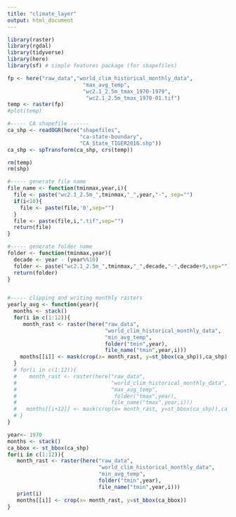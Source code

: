 ```yaml
---
title: "climate_layer"
output: html_document
---
```

```r
library(raster)
library(rgdal)
library(tidyverse)
library(here)
library(sf) # simple features package (for shapefiles)

```


```r
fp <- here("raw_data","world_clim_historical_monthly_data",
                        "max_avg_temp",
                        "wc2.1_2.5m_tmax_1970-1979",
                         "wc2.1_2.5m_tmax_1970-01.tif")
temp <- raster(fp)
#plot(temp)

#----- CA shapefile ------
ca_shp <- readOGR(here("shapefiles",
                       "ca-state-boundary",
                       "CA_State_TIGER2016.shp"))
ca_shp <- spTransform(ca_shp, crs(temp))

rm(temp)
rm(shp)
```


```r
#----- generate file name
file_name <- function(tminmax,year,i){
  file <- paste("wc2.1_2.5m_",tminmax,"_",year,"-", sep="")
  if(i<10){
    file <- paste(file,'0',sep="")
  }
  file <- paste(file,i,".tif",sep="")
  return(file)
}

#----- generate folder name
folder <- function(tminmax,year){
  decade <- year - (year%%10)
  folder <- paste("wc2.1_2.5m_",tminmax,"_",decade,"-",decade+9,sep="")
  return(folder)
}


#----- clipping and writing monthly rasters
yearly_avg <- function(year){
  months <- stack()
  for(i in c(1:12)){
     month_rast <- raster(here("raw_data",
                               "world_clim_historical_monthly_data",
                               "min_avg_temp",
                               folder("tmin",year),
                               file_name("tmin",year,i)))
    months[[i]] <- mask(crop(x= month_rast, y=st_bbox(ca_shp)),ca_shp)
  }
  # for(i in c(1:12)){
  #    month_rast <- raster(here("raw_data",
  #                              "world_clim_historical_monthly_data",
  #                              "max_avg_temp",
  #                               folder("tmax",year),
  #                              file_name("tmax",year,i)))
  #   months[[i+12]] <- mask(crop(x= month_rast, y=st_bbox(ca_shp)),ca_shp)
  # }
}
```



```r
year<- 1970
months <- stack()
ca_bbox <- st_bbox(ca_shp)
for(i in c(1:12)){
   month_rast <- raster(here("raw_data",
                             "world_clim_historical_monthly_data",
                             "min_avg_temp",
                             folder("tmin",year),
                             file_name("tmin",year,i)))
   print(i)
   months[[i]] <- crop(x= month_rast, y=st_bbox(ca_bbox))
}


```


